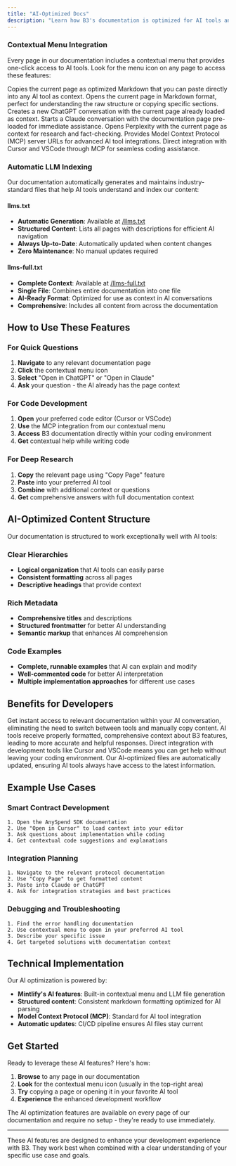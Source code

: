 ```yaml
---
title: "AI-Optimized Docs"
description: "Learn how B3's documentation is optimized for AI tools and how to leverage these features for better development experience"
---
```



### Contextual Menu Integration

Every page in our documentation includes a contextual menu that provides one-click access to AI tools. Look for the menu icon on any page to access these features:

<CardGroup cols={2}>
  <Card title="Copy Page" icon="copy">
    Copies the current page as optimized Markdown that you can paste directly into any AI tool as context.
  </Card>
  <Card title="View as Markdown" icon="eye">
    Opens the current page in Markdown format, perfect for understanding the raw structure or copying specific sections.
  </Card>
  <Card title="Open in ChatGPT" icon="robot">
    Creates a new ChatGPT conversation with the current page already loaded as context.
  </Card>
  <Card title="Open in Claude" icon="brain">
    Starts a Claude conversation with the documentation page pre-loaded for immediate assistance.
  </Card>
  <Card title="Open in Perplexity" icon="magnifying-glass">
    Opens Perplexity with the current page as context for research and fact-checking.
  </Card>
  <Card title="MCP Integration" icon="plug">
    Provides Model Context Protocol (MCP) server URLs for advanced AI tool integrations.
  </Card>
  <Card title="Code Editor Integration" icon="code">
    Direct integration with Cursor and VSCode through MCP for seamless coding assistance.
  </Card>
</CardGroup>

### Automatic LLM Indexing

Our documentation automatically generates and maintains industry-standard files that help AI tools understand and index our content:

#### llms.txt
- **Automatic Generation**: Available at [/llms.txt](/llms.txt)
- **Structured Content**: Lists all pages with descriptions for efficient AI navigation
- **Always Up-to-Date**: Automatically updated when content changes
- **Zero Maintenance**: No manual updates required

#### llms-full.txt
- **Complete Context**: Available at [/llms-full.txt](/llms-full.txt)  
- **Single File**: Combines entire documentation into one file
- **AI-Ready Format**: Optimized for use as context in AI conversations
- **Comprehensive**: Includes all content from across the documentation

## How to Use These Features

### For Quick Questions

1. **Navigate** to any relevant documentation page
2. **Click** the contextual menu icon
3. **Select** "Open in ChatGPT" or "Open in Claude"
4. **Ask** your question - the AI already has the page context

### For Code Development

1. **Open** your preferred code editor (Cursor or VSCode)
2. **Use** the MCP integration from our contextual menu
3. **Access** B3 documentation directly within your coding environment
4. **Get** contextual help while writing code

### For Deep Research

1. **Copy** the relevant page using "Copy Page" feature
2. **Paste** into your preferred AI tool
3. **Combine** with additional context or questions
4. **Get** comprehensive answers with full documentation context

## AI-Optimized Content Structure

Our documentation is structured to work exceptionally well with AI tools:

### Clear Hierarchies
- **Logical organization** that AI tools can easily parse
- **Consistent formatting** across all pages
- **Descriptive headings** that provide context

### Rich Metadata
- **Comprehensive titles** and descriptions
- **Structured frontmatter** for better AI understanding
- **Semantic markup** that enhances AI comprehension

### Code Examples
- **Complete, runnable examples** that AI can explain and modify
- **Well-commented code** for better AI interpretation
- **Multiple implementation approaches** for different use cases

## Benefits for Developers

<AccordionGroup>
  <Accordion title="Faster Problem Solving">
    Get instant access to relevant documentation within your AI conversation, eliminating the need to switch between tools and manually copy content.
  </Accordion>
  
  <Accordion title="Better Context">
    AI tools receive properly formatted, comprehensive context about B3 features, leading to more accurate and helpful responses.
  </Accordion>
  
  <Accordion title="Seamless Workflow">
    Direct integration with development tools like Cursor and VSCode means you can get help without leaving your coding environment.
  </Accordion>
  
  <Accordion title="Always Current">
    Our AI-optimized files are automatically updated, ensuring AI tools always have access to the latest information.
  </Accordion>
</AccordionGroup>

## Example Use Cases

### Smart Contract Development
```
1. Open the AnySpend SDK documentation
2. Use "Open in Cursor" to load context into your editor
3. Ask questions about implementation while coding
4. Get contextual code suggestions and explanations
```

### Integration Planning
```
1. Navigate to the relevant protocol documentation
2. Use "Copy Page" to get formatted content
3. Paste into Claude or ChatGPT
4. Ask for integration strategies and best practices
```

### Debugging and Troubleshooting
```
1. Find the error handling documentation
2. Use contextual menu to open in your preferred AI tool
3. Describe your specific issue
4. Get targeted solutions with documentation context
```

## Technical Implementation

Our AI optimization is powered by:

- **Mintlify's AI features**: Built-in contextual menu and LLM file generation
- **Structured content**: Consistent markdown formatting optimized for AI parsing
- **Model Context Protocol (MCP)**: Standard for AI tool integration
- **Automatic updates**: CI/CD pipeline ensures AI files stay current

## Get Started

Ready to leverage these AI features? Here's how:

1. **Browse** to any page in our documentation
2. **Look** for the contextual menu icon (usually in the top-right area)
3. **Try** copying a page or opening it in your favorite AI tool
4. **Experience** the enhanced development workflow

The AI optimization features are available on every page of our documentation and require no setup - they're ready to use immediately.

---

<Note>
These AI features are designed to enhance your development experience with B3. They work best when combined with a clear understanding of your specific use case and goals.
</Note>
